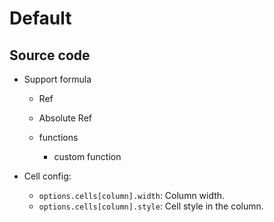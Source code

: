 

# Default

<App />

## Source code

<GitHubViewer url="https://github.com/walkframe/docs.walkframe.com/blob/main/pages/react-ipynb-renderer/Examples/Default_.tsx" />

- Support formula

  - Ref
  - Absolute Ref
  - functions

    - custom function

- Cell config:

  - ``options.cells[column].width``: Column width.
  - ``options.cells[column].style``: Cell style in the column.
